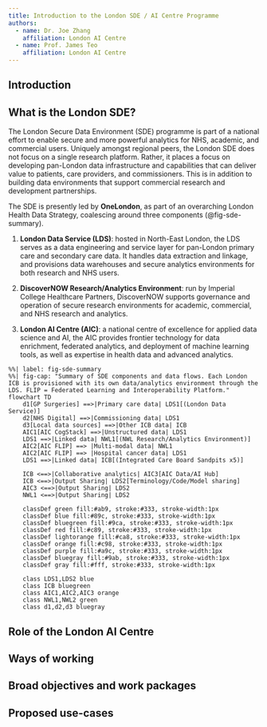 ```yaml
---
title: Introduction to the London SDE / AI Centre Programme
authors:
  - name: Dr. Joe Zhang
    affiliation: London AI Centre
  - name: Prof. James Teo
    affiliation: London AI Centre
---
```


## Introduction

## What is the London SDE?

The London Secure Data Environment (SDE) programme is part of a national effort to enable secure and more powerful analytics for NHS, academic, and commercial users. Uniquely amongst regional peers, the London SDE does not focus on a single research platform. Rather, it places a focus on developing pan-London data infrastructure and capabilities that can deliver value to patients, care providers, and commissioners. This is in addition to building data environments that support commercial research and development partnerships.

The SDE is presently led by **OneLondon**, as part of an overarching London Health Data Strategy, coalescing around three components (@fig-sde-summary).

(1) **London Data Service (LDS)**: hosted in North-East London, the LDS serves as a data engineering and service layer for pan-London primary care and secondary care data. It handles data extraction and linkage, and provisions data warehouses and secure analytics environments for both research and NHS users.

(2) **DiscoverNOW Research/Analytics Environment**: run by Imperial College Healthcare Partners, DiscoverNOW supports governance and operation of secure research environments for academic, commercial, and NHS research and analytics.

(3) **London AI Centre (AIC)**: a national centre of excellence for applied data science and AI, the AIC provides frontier technology for data enrichment, federated analytics, and deployment of machine learning tools, as well as expertise in health data and advanced analytics.

```mermaid
%%| label: fig-sde-summary
%%| fig-cap: "Summary of SDE components and data flows. Each London ICB is provisioned with its own data/analytics environment through the LDS. FLIP = Federated Learning and Interoperability Platform."
flowchart TD
    d1[GP Surgeries] ==>|Primary care data| LDS1[(London Data Service)]
    d2[NHS Digital] ==>|Commissioning data| LDS1
    d3[Local data sources] ==>|Other ICB data| ICB
    AIC1[AIC CogStack] ==>|Unstructured data| LDS1
    LDS1 ==>|Linked data| NWL1[(NWL Research/Analytics Environment)]
    AIC2[AIC FLIP] ==> |Multi-modal data| NWL1
    AIC2[AIC FLIP] ==> |Hospital cancer data| LDS1
    LDS1 ==>|Linked data| ICB[(Integrated Care Board Sandpits x5)]

    ICB <==>|Collaborative analytics| AIC3[AIC Data/AI Hub]
    ICB <==>|Output Sharing| LDS2[Terminology/Code/Model sharing]
    AIC3 <==>|Output Sharing| LDS2
    NWL1 <==>|Output Sharing| LDS2

    classDef green fill:#ab9, stroke:#333, stroke-width:1px
    classDef blue fill:#89c, stroke:#333, stroke-width:1px
    classDef bluegreen fill:#9ca, stroke:#333, stroke-width:1px
    classDef red fill:#c89, stroke:#333, stroke-width:1px
    classDef lightorange fill:#ca8, stroke:#333, stroke-width:1px
    classDef orange fill:#c98, stroke:#333, stroke-width:1px
    classDef purple fill:#a9c, stroke:#333, stroke-width:1px
    classDef bluegray fill:#9ab, stroke:#333, stroke-width:1px
    classDef gray fill:#fff, stroke:#333, stroke-width:1px

    class LDS1,LDS2 blue
    class ICB bluegreen
    class AIC1,AIC2,AIC3 orange
    class NWL1,NWL2 green
    class d1,d2,d3 bluegray
```


## Role of the London AI Centre



## Ways of working



## Broad objectives and work packages



## Proposed use-cases 